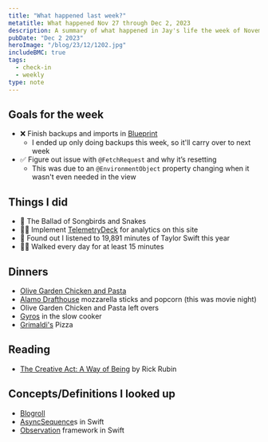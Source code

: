```yaml
---
title: "What happened last week?"
metatitle: What happened Nov 27 through Dec 2, 2023
description: A summary of what happened in Jay's life the week of November 27th.  
pubDate: "Dec 2 2023"
heroImage: "/blog/23/12/1202.jpg"
includeBMC: true
tags:
  - check-in
  - weekly
type: note
---
```


## Goals for the week

- ❌ Finish backups and imports in [Blueprint](https://blueprint.heyjaywilson.com/)
    - I ended up only doing backups this week, so it'll carry over to next week
- ✅ Figure out issue with `@FetchRequest` and why it’s resetting
    - This was due to an `@EnvironmentObject` property changing when it wasn't even needed in the view

## Things I did

<AffiliateDisclaimer/>

- 🎥 The Ballad of Songbirds and Snakes
- 👨‍💻 Implement <a href="https://dashboard.telemetrydeck.com/registration/organization?referralCode=C3HZBUPWGY9I16YY" class="affiliateLink">TelemetryDeck</a> for analytics on this site
- 🎼 Found out I listened to 19,891 minutes of Taylor Swift this year
- 🚶‍♂️ Walked every day for at least 15 minutes

## Dinners

- [Olive Garden Chicken and Pasta](https://www.themagicalslowcooker.com/slow-cooker-olive-garden-chicken-pasta/)
- [Alamo Drafthouse](https://drafthouse.com) mozzarella sticks and popcorn (this was movie night)
- Olive Garden Chicken and Pasta left overs
- [Gyros](https://tastesbetterfromscratch.com/beef-gyros-slow-cooker-instant-pot/) in the slow cooker
- [Grimaldi's](https://www.grimaldispizzeria.com/) Pizza

## Reading

- [The Creative Act: A Way of Being](https://amzn.to/47tqQr1) by Rick Rubin

## Concepts/Definitions I looked up

- [Blogroll](https://www.thoughtco.com/what-is-blogroll-3476580)
- [AsyncSequence](https://developer.apple.com/videos/play/wwdc2021/10058/)s in Swift
- [Observation](https://developer.apple.com/documentation/observation) framework in Swift